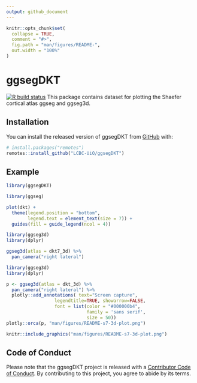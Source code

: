 ```yaml
---
output: github_document
---
```


<!-- README.md is generated from README.Rmd. Please edit that file -->

```r
knitr::opts_chunk$set(
  collapse = TRUE,
  comment = "#>",
  fig.path = "man/figures/README-",
  out.width = "100%"
)
```

# ggsegDKT

<!-- badges: start -->
[![R build status](https://github.com/LCBC-UiO/ggsegDKT/workflows/R-CMD-check/badge.svg)](https://github.com/LCBC-UiO/ggsegDKT/actions)
<!-- badges: end -->
This package contains dataset for plotting the Shaefer cortical atlas ggseg and ggseg3d. 

## Installation

You can install the released version of ggsegDKT from [GitHub](https://github.com/) with:

``` r
# install.packages("remotes")
remotes::install_github("LCBC-UiO/ggsegDKT")
```

## Example

```r
library(ggsegDKT)
```

```r
library(ggseg)

plot(dkt) +
  theme(legend.position = "bottom",
        legend.text = element_text(size = 7)) +
  guides(fill = guide_legend(ncol = 4))
```

```r
library(ggseg3d)
library(dplyr)

ggseg3d(atlas = dkt7_3d) %>% 
  pan_camera("right lateral")
```

```r
library(ggseg3d)
library(dplyr)

p <- ggseg3d(atlas = dkt_3d) %>%
  pan_camera("right lateral") %>%
  plotly::add_annotations( text="Screen capture",
                  legendtitle=TRUE, showarrow=FALSE,
                  font = list(color = "#000000b4",
                              family = 'sans serif',
                              size = 50))
plotly::orca(p, "man/figures/README-s7-3d-plot.png")
```

```r
knitr::include_graphics("man/figures/README-s7-3d-plot.png")
```

## Code of Conduct

Please note that the ggsegDKT project is released with a [Contributor Code of Conduct](https://contributor-covenant.org/version/2/0/CODE_OF_CONDUCT.html). By contributing to this project, you agree to abide by its terms.
